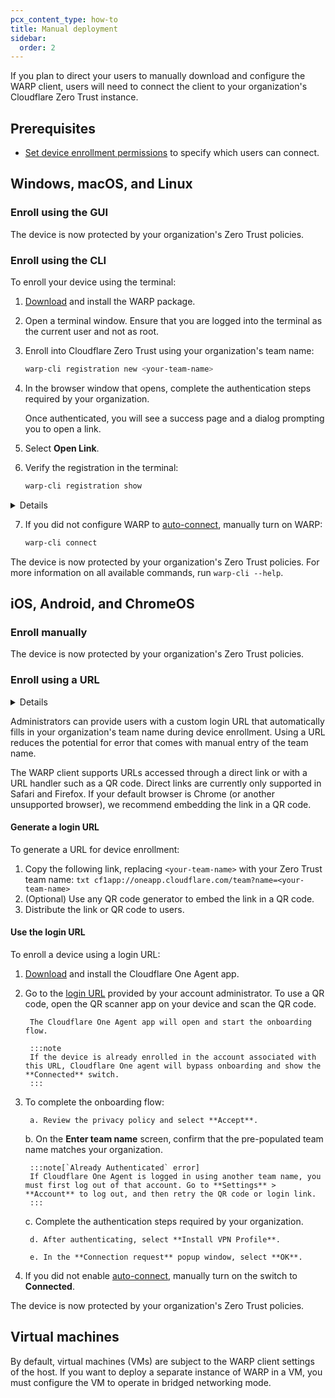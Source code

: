 ```yaml
---
pcx_content_type: how-to
title: Manual deployment
sidebar:
  order: 2
---
```



If you plan to direct your users to manually download and configure the WARP client, users will need to connect the client to your organization's Cloudflare Zero Trust instance.

## Prerequisites

- [Set device enrollment permissions](/cloudflare-one/connections/connect-devices/warp/deployment/device-enrollment/) to specify which users can connect.

## Windows, macOS, and Linux

### Enroll using the GUI

<Render file="warp/enroll-desktop" />

The device is now protected by your organization's Zero Trust policies.

### Enroll using the CLI

To enroll your device using the terminal:

1. [Download](https://pkg.cloudflareclient.com/) and install the WARP package.

2. Open a terminal window. Ensure that you are logged into the terminal as the current user and not as root.

3. Enroll into Cloudflare Zero Trust using your organization's <GlossaryTooltip term="team name">team name</GlossaryTooltip>:

   ```sh
   warp-cli registration new <your-team-name>
   ```

4. In the browser window that opens, complete the authentication steps required by your organization.

   Once authenticated, you will see a success page and a dialog prompting you to open a link.

5. Select **Open Link**.

6. Verify the registration in the terminal:

   ```sh
   warp-cli registration show
   ```

<Details header="Troubleshoot missing registration">

The registration process may take a few minutes to complete. If the registration continues to be missing, then manually copy the authentication token from the browser to the WARP client:

1. On the success page, right-click and select **View Page Source**.
2. Find the HTML metadata tag that contains the token. For example, `<meta http-equiv="refresh" content"=0;url=com.cloudflare.warp://<your-team-name>.cloudflareaccess.com/auth?token=yeooilknmasdlfnlnsadfojDSFJndf_kjnasdf..." />`
3. Copy the URL field: `com.cloudflare.warp://<your-team-name>.cloudflareaccess.com/auth?token=<your-token>`
4. In the terminal, run the following command using the URL obtained in the previous step.

   ```sh
   warp-cli registration token "com.cloudflare.warp://<your-team-name>.cloudflareaccess.com/auth?token=<your-token>"
   ```

If you get a `401` error, then the token has expired. Generate a new one by refreshing the web page and quickly grab the new token from the page source.

</Details>

7. If you did not configure WARP to [auto-connect](/cloudflare-one/connections/connect-devices/warp/configure-warp/warp-settings/#auto-connect), manually turn on WARP:

   ```sh
   warp-cli connect
   ```

The device is now protected by your organization's Zero Trust policies. For more information on all available commands, run `warp-cli --help`.

## iOS, Android, and ChromeOS

### Enroll manually

<Render file="warp/enroll-ios-android" />

The device is now protected by your organization's Zero Trust policies.

### Enroll using a URL <Badge text="Beta" variant="caution"/>

<Details header="Feature availability">

| System   | Availability | Minimum WARP version |
| -------- | ------------ | -------------------- |
| Windows  | ❌           |                      |
| macOS    | ❌           |                      |
| Linux    | ❌           |                      |
| iOS      | ✅           | 1.10                  |
| Android  | ✅           | 2.4                   |
| ChromeOS | ✅           | 2.4                   |

</Details>

Administrators can provide users with a custom login URL that automatically fills in your organization's <GlossaryTooltip term="team name">team name</GlossaryTooltip> during device enrollment. Using a URL reduces the potential for error that comes with manual entry of the team name.

The WARP client supports URLs accessed through a direct link or with a URL handler such as a QR code. Direct links are currently only supported in Safari and Firefox. If your default browser is Chrome (or another unsupported browser), we recommend embedding the link in a QR code.

#### Generate a login URL

To generate a URL for device enrollment:

1. Copy the following link, replacing `<your-team-name>` with your Zero Trust <GlossaryTooltip term="team name">team name</GlossaryTooltip>:
		```txt
		cf1app://oneapp.cloudflare.com/team?name=<your-team-name>
		```
2. (Optional) Use any QR code generator to embed the link in a QR code.
3. Distribute the link or QR code to users.

#### Use the login URL

To enroll a device using a login URL:

1. [Download](/cloudflare-one/connections/connect-devices/warp/download-warp/) and install the Cloudflare One Agent app.
2. Go to the [login URL](#generate-a-login-url) provided by your account administrator. To use a QR code, open the QR scanner app on your device and scan the QR code.

		The Cloudflare One Agent app will open and start the onboarding flow.

		:::note
		If the device is already enrolled in the account associated with this URL, Cloudflare One agent will bypass onboarding and show the **Connected** switch.
		:::

3. To complete the onboarding flow:

		a. Review the privacy policy and select **Accept**.

    b. On the **Enter team name** screen, confirm that the pre-populated <GlossaryTooltip term="team name">team name</GlossaryTooltip> matches your organization.

		:::note[`Already Authenticated` error]
		If Cloudflare One Agent is logged in using another team name, you must first log out of that account. Go to **Settings** > **Account** to log out, and then retry the QR code or login link.
		:::

    c. Complete the authentication steps required by your organization.

 		d. After authenticating, select **Install VPN Profile**.

		e. In the **Connection request** popup window, select **OK**.

4. If you did not enable [auto-connect](/cloudflare-one/connections/connect-devices/warp/configure-warp/warp-settings/#auto-connect), manually turn on the switch to **Connected**.

The device is now protected by your organization's Zero Trust policies.

## Virtual machines

By default, virtual machines (VMs) are subject to the WARP client settings of the host. If you want to deploy a separate instance of WARP in a VM, you must configure the VM to operate in bridged networking mode.

